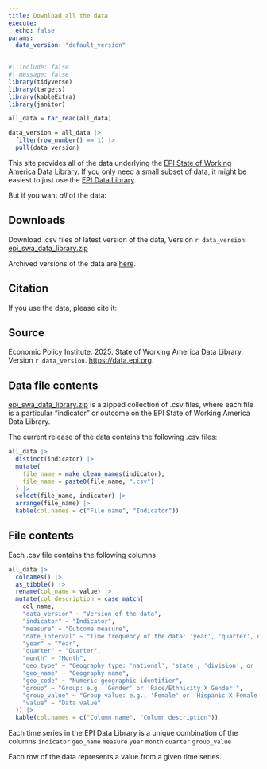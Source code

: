 ```yaml
---
title: Download all the data
execute:
  echo: false
params:
  data_version: "default_version"
---
```


```r
#| include: false
#| message: false
library(tidyverse)
library(targets)
library(kableExtra)
library(janitor)

all_data = tar_read(all_data)

data_version = all_data |> 
  filter(row_number() == 1) |> 
  pull(data_version)

```

This site provides all of the data underlying the [EPI State of Working America Data Library](https://data.epi.org). If you only need a small subset of data, it might be easiest to just use the [EPI Data Library](https://data.epi.org). 

But if you want *all* of the data:

## Downloads

Download .csv files of latest version of the data, Version `r data_version`: [epi_swa_data_library.zip](https://github.com/Economic/data/releases/latest/download/epi_swa_data_library.zip)

Archived versions of the data are [here](https://github.com/Economic/data/releases/).

## Citation

If you use the data, please cite it:

::: {.callout-note}
## Source
Economic Policy Institute. 2025. State of Working America Data Library, Version `r data_version`. <https://data.epi.org>.
:::

## Data file contents

[epi_swa_data_library.zip](https://github.com/Economic/data/releases/latest/download/epi_swa_data_library.zip) is a zipped collection of .csv files, where each file is a particular "indicator" or outcome on the EPI State of Working America Data Library.

The current release of the data contains the following .csv files:

```r
all_data |>
  distinct(indicator) |>
  mutate(
    file_name = make_clean_names(indicator),
    file_name = paste0(file_name, ".csv")
  ) |>
  select(file_name, indicator) |>
  arrange(file_name) |>
  kable(col.names = c("File name", "Indicator"))
```

## File contents

Each .csv file contains the following columns

```r
all_data |>
  colnames() |>
  as_tibble() |>
  rename(col_name = value) |>
  mutate(col_description = case_match(
    col_name,
    "data_version" ~ "Version of the data",
    "indicator" ~ "Indicator",
    "measure" ~ "Outcome measure",
    "date_interval" ~ "Time frequency of the data: 'year', 'quarter', or 'month'",
    "year" ~ "Year",
    "quarter" ~ "Quarter",
    "month" ~ "Month",
    "geo_type" ~ "Geography type: 'national', 'state', 'division', or 'region'",
    "geo_name" ~ "Geography name",
    "geo_code" ~ "Numeric geographic identifier",
    "group" ~ "Group: e.g, 'Gender' or 'Race/Ethnicity X Gender'",
    "group_value" ~ "Group value: e.g., 'Female' or 'Hispanic X Female'",
    "value" ~ "Data value"
  )) |>
  kable(col.names = c("Column name", "Column description"))
```

Each time series in the EPI Data Library is a unique combination of the columns `indicator` `geo_name` `measure` `year` `month` `quarter` `group_value`

Each row of the data represents a value from a given time series.

